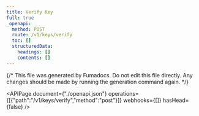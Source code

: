 ```yaml
---
title: Verify Key
full: true
_openapi:
  method: POST
  route: /v1/keys/verify
  toc: []
  structuredData:
    headings: []
    contents: []
---
```


{/* This file was generated by Fumadocs.
Do not edit this file directly. Any changes should be made by running the generation command again. */}

<APIPage document={"./openapi.json"} operations={[{"path":"/v1/keys/verify","method":"post"}]} webhooks={[]} hasHead={false} />